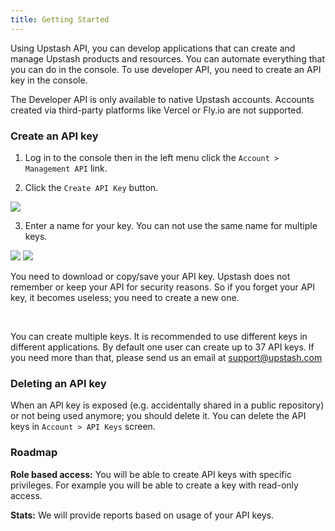 ```yaml
---
title: Getting Started
---
```


Using Upstash API, you can develop applications that can create and manage
Upstash products and resources. You can automate everything that
you can do in the console. To use developer API, you need to create an API key
in the console.

<Note>

The Developer API is only available to native Upstash accounts. Accounts created via third-party platforms like Vercel or Fly.io are not supported.

</Note>

### Create an API key

1. Log in to the console then in the left menu click the
   `Account > Management API` link.

2. Click the `Create API Key` button.

<Frame>
  <img src="/img/developerapi/api-key-list.png" />
</Frame>

3. Enter a name for your key. You can not use the same name for multiple keys.

<Frame>
  <img src="/img/developerapi/api-key-create.png" />
</Frame>

<Frame>
  <img src="/img/developerapi/api-key-secret.png" />
</Frame>

You need to download or copy/save your API key. Upstash does not remember or
keep your API for security reasons. So if you forget your API key, it becomes
useless; you need to create a new one.

<br />

You can create multiple keys. It is recommended to use different keys in
different applications. By default one user can create up to 37 API keys. If you
need more than that, please send us an email at
[support@upstash.com](mailto:support@upstash.com)

### Deleting an API key

When an API key is exposed (e.g. accidentally shared in a public repository) or
not being used anymore; you should delete it. You can delete the API keys in
`Account > API Keys` screen.

### Roadmap

**Role based access:** You will be able to create API keys with specific
privileges. For example you will be able to create a key with read-only access.

**Stats:** We will provide reports based on usage of your API keys.
